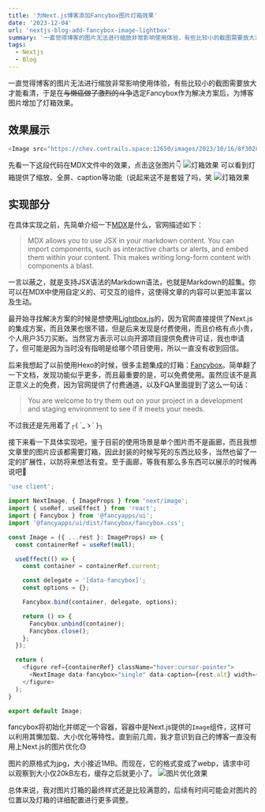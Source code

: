 ```yaml
---
title: '为Next.js博客添加Fancybox图片灯箱效果'
date: '2023-12-04'
url: 'nextjs-blog-add-fancybox-image-lightbox'
summary: '一直觉得博客的图片无法进行缩放非常影响使用体验，有些比较小的截图需要放大才能看清，于是在选定Fancybox作为解决方案后，为博客图片增加了灯箱效果'
tags:
  - Nextjs
  - Blog
---
```


一直觉得博客的图片无法进行缩放非常影响使用体验，有些比较小的截图需要放大才能看清，于是在~~与懒癌做了激烈的斗争~~选定Fancybox作为解决方案后，为博客图片增加了灯箱效果。

## 效果展示

```javascript
<Image src="https://chev.contrails.space:12650/images/2023/10/16/8f302892898a6f41ae46fed453b451af.jpg" alt="灯箱效果" width={400} height={400} />
```
先看一下这段代码在MDX文件中的效果，点击这张图片👇
<Image src="https://chev.contrails.space:12650/images/2023/10/16/8f302892898a6f41ae46fed453b451af.jpg" alt="灯箱效果" width={400} height={400} />
可以看到灯箱提供了缩放、全屏、caption等功能（说起来这不是套娃了吗，笑
<Image src="https://chev.contrails.space:12650/images/2023/12/04/8d94765d08219337ac4458c2f1fe5690.png" alt="灯箱效果" width={400} height={400} />

## 实现部分

在具体实现之前，先简单介绍一下[MDX](https://mdxjs.com/)是什么，官网描述如下：
> MDX allows you to use JSX in your markdown content. You can import components, such as interactive charts or alerts,
> and embed them within your content. This makes writing long-form content with components a blast.

一言以蔽之，就是支持JSX语法的Markdown语法，也就是Markdown的超集。你可以在MDX中使用自定义的、可交互的组件，这使得文章的内容可以更加丰富以及生动。

最开始寻找解决方案的时候是想使用[Lightbox.js](https://www.getlightboxjs.com/)的，因为官网直接提供了Next.js的集成方案，而且效果也很不错，但是后来发现是付费使用，而且价格有点小贵，个人用户35刀买断。当然官方表示可以向开源项目提供免费许可证，我也申请了，但可能是因为当时没有指明是给哪个项目使用，所以一直没有收到回信。

后来我想起了以前使用Hexo的时候，很多主题集成的灯箱：[Fancybox](https://fancyapps.com/fancybox/)。简单翻了一下文档，发现功能似乎更多，而且最重要的是，可以免费使用。虽然应该不是真正意义上的免费，因为官网提供了付费通道，以及FQA里面提到了这么一句话：
> You are welcome to try them out on your project in a development and staging environment to see if it meets your needs.

不过我还是先用着了┌( ´_ゝ` )┐

接下来看一下具体实现吧，鉴于目前的使用场景是单个图片而不是画廊，而且我想文章里的图片应该都需要灯箱，因此封装的时候写死的东西比较多，当然也留了一定的扩展性，以防将来想法有变。至于画廊，等我有那么多东西可以展示的时候再说吧🤣
```typescript jsx
'use client';

import NextImage, { ImageProps } from 'next/image';
import { useRef, useEffect } from 'react';
import { Fancybox } from '@fancyapps/ui';
import '@fancyapps/ui/dist/fancybox/fancybox.css';

const Image = ({ ...rest }: ImageProps) => {
  const containerRef = useRef(null);

  useEffect(() => {
    const container = containerRef.current;

    const delegate = '[data-fancybox]';
    const options = {};

    Fancybox.bind(container, delegate, options);

    return () => {
      Fancybox.unbind(container);
      Fancybox.close();
    };
  });

  return (
    <figure ref={containerRef} className="hover:cursor-pointer">
      <NextImage data-fancybox="single" data-caption={rest.alt} width={800} height={800} {...rest} />
    </figure>
  );
}

export default Image;
```
fancybox将初始化并绑定一个容器，容器中是Next.js提供的`Image`组件，这样可以利用其懒加载、大小优化等特性。直到前几周，我才意识到自己的博客一直没有用上Next.js的图片优化😓

图片的原格式为jpg，大小接近1MB。而现在，它的格式变成了webp，请求中可以观察到大小仅20kB左右，缓存之后就更小了。
<Image src="https://chev.contrails.space:12650/images/2023/12/04/ff5cadce0e720d3a90b77965704f1cc5.png" alt="图片优化效果" />

总体来说，我对图片灯箱的最终样式还是比较满意的，后续有时间可能会对图片的位置以及灯箱的详细配置进行更多调整。
